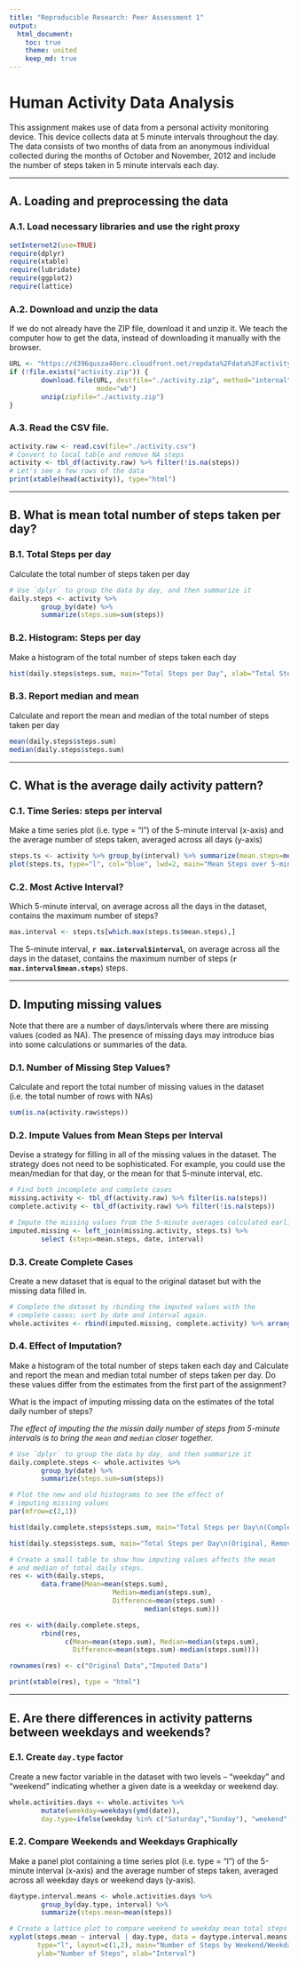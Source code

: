 ```yaml
---
title: "Reproducible Research: Peer Assessment 1"
output: 
  html_document:
    toc: true
    theme: united
    keep_md: true
---
```


# Human Activity Data Analysis
This assignment makes use of data from a personal activity monitoring device. This device collects data at 5 minute intervals throughout the day. The data consists of two months of data from an anonymous individual collected during the months of October and November, 2012 and include the number of steps taken in 5 minute intervals each day.

***************************************

## A. Loading and preprocessing the data
### A.1. Load necessary libraries and use the right proxy
```r
setInternet2(use=TRUE)
require(dplyr)
require(xtable)
require(lubridate)
require(ggplot2)
require(lattice)
```

### A.2. Download and unzip the data
If we do not already have the ZIP file, download it and unzip it.  We teach
the computer how to get the data, instead of downloading it manually with
the browser.
```r
URL <- "https://d396qusza40orc.cloudfront.net/repdata%2Fdata%2Factivity.zip"
if (!file.exists("activity.zip")) {
        download.file(URL, destfile="./activity.zip", method="internal",
                      mode="wb")
        unzip(zipfile="./activity.zip")
}
```
### A.3. Read the CSV file.  
```r
activity.raw <- read.csv(file="./activity.csv")
# Convert to local table and remove NA steps  
activity <- tbl_df(activity.raw) %>% filter(!is.na(steps))
# Let's see a few rows of the data
print(xtable(head(activity)), type="html")
```

***************************************

## B. What is mean total number of steps taken per day?
### B.1. Total Steps per day
Calculate the total number of steps taken per day
```r
# Use `dplyr` to group the data by day, and then summarize it
daily.steps <- activity %>%
        group_by(date) %>%
        summarize(steps.sum=sum(steps))
```

### B.2. Histogram: Steps per day
Make a histogram of the total number of steps taken each day
```r
hist(daily.steps$steps.sum, main="Total Steps per Day", xlab="Total Steps", ylab="Frequency", col="dark red", density=20)
```

### B.3. Report median and mean
Calculate and report the mean and median of the total number of steps taken
per day
```r
mean(daily.steps$steps.sum)
median(daily.steps$steps.sum)
```

***************************************

## C. What is the average daily activity pattern?
### C.1. Time Series: steps per interval
Make a time series plot (i.e. type = "l") of the 5-minute interval (x-axis) 
and the average number of steps taken, averaged across all days (y-axis)
```r
steps.ts <- activity %>% group_by(interval) %>% summarize(mean.steps=mean(steps))
plot(steps.ts, type="l", col="blue", lwd=2, main="Mean Steps over 5-minute Intervals", xlab="Minutes", ylab="Mean Steps")
```

### C.2. Most Active Interval?
Which 5-minute interval, on average across all the days in the dataset, contains the maximum number of steps?
```r
max.interval <- steps.ts[which.max(steps.ts$mean.steps),]
```
The 5-minute interval, **`r max.interval$interval`**, on average across all the days in the dataset, contains the maximum number of steps (**`r max.interval$mean.steps`**) steps.

***************************************

## D. Imputing missing values
Note that there are a number of days/intervals where there are missing values (coded as NA). The presence of missing days may introduce bias into some calculations or summaries of the data.

### D.1. Number of Missing Step Values?
Calculate and report the total number of missing values in the dataset 
(i.e. the total number of rows with NAs)
```r
sum(is.na(activity.raw$steps))
```

### D.2. Impute Values from Mean Steps per Interval
Devise a strategy for filling in all of the missing values in the dataset. The
strategy does not need to be sophisticated. For example, you could use the
mean/median for that day, or the mean for that 5-minute interval, etc.
```r
# Find both incomplete and complete cases
missing.activity <- tbl_df(activity.raw) %>% filter(is.na(steps))
complete.activity <- tbl_df(activity.raw) %>% filter(!is.na(steps))

# Impute the missing values from the 5-minute averages calculated earlier
imputed.missing <- left_join(missing.activity, steps.ts) %>%
        select (steps=mean.steps, date, interval)
```

### D.3. Create Complete Cases
Create a new dataset that is equal to the original dataset but with the missing
data filled in.
```r
# Complete the dataset by rbinding the imputed values with the 
# complete cases; sort by date and interval again.
whole.activites <- rbind(imputed.missing, complete.activity) %>% arrange(date,interval)
```

### D.4. Effect of Imputation?
Make a histogram of the total number of steps taken each day and Calculate and
report the mean and median total number of steps taken per day. Do these values
differ from the estimates from the first part of the assignment? 

What is the impact of imputing missing data on the estimates of the total
daily number of steps?

*The effect of imputing the the missin daily number of steps from 5-minute
intervals is to bring the `mean` and `median` closer together.*
```r
# Use `dplyr` to group the data by day, and then summarize it
daily.complete.steps <- whole.activites %>%
        group_by(date) %>%
        summarize(steps.sum=sum(steps))

# Plot the new and old histograms to see the effect of 
# imputing missing values
par(mfrow=c(2,1))

hist(daily.complete.steps$steps.sum, main="Total Steps per Day\n(Complete Cases)", xlab="Total Steps", ylab="Frequency", col="dark red", density=20)

hist(daily.steps$steps.sum, main="Total Steps per Day\n(Original, Removing Incomplete Cases)", xlab="Total Steps", ylab="Frequency", col="gray40", density=20)

# Create a small table to show how imputing values affects the mean
# and median of total daily steps.
res <- with(daily.steps, 
        data.frame(Mean=mean(steps.sum),
                          Median=median(steps.sum),
                          Difference=mean(steps.sum) -
                                  median(steps.sum)))

res <- with(daily.complete.steps,
        rbind(res, 
              c(Mean=mean(steps.sum), Median=median(steps.sum),
                Difference=mean(steps.sum)-median(steps.sum))))

rownames(res) <- c("Original Data","Imputed Data")

print(xtable(res), type = "html")
```

***************************************

## E. Are there differences in activity patterns between weekdays and weekends?
### E.1. Create `day.type` factor
Create a new factor variable in the dataset with two levels -- "weekday" and 
"weekend" indicating whether a given date is a weekday or weekend day.
```r
whole.activities.days <- whole.activites %>% 
        mutate(weekday=weekdays(ymd(date)),
        day.type=ifelse(weekday %in% c("Saturday","Sunday"), "weekend", "weekday"))
```

### E.2. Compare Weekends and Weekdays Graphically
Make a panel plot containing a time series plot (i.e. type = "l") of the
5-minute interval (x-axis) and the average number of steps taken, averaged
across all weekday days or weekend days (y-axis).
```r
daytype.interval.means <- whole.activities.days %>%
        group_by(day.type, interval) %>%
        summarize(steps.mean=mean(steps))

# Create a lattice plot to compare weekend to weekday mean total steps
xyplot(steps.mean ~ interval | day.type, data = daytype.interval.means, 
       type="l", layout=c(1,2), main="Number of Steps by Weekend/Weekday",
       ylab="Number of Steps", xlab="Interval")


```
